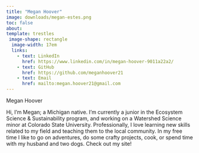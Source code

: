 ```yaml
---
title: "Megan Hoover"
image: downloads/megan-estes.png
toc: false
about: 
template: trestles
 image-shape: rectangle
  image-width: 17em
  links:
    - text: LinkedIn
      href: https://www.linkedin.com/in/megan-hoover-9011a22a2/
    - text: GitHub
      href: https://github.com/meganhoover21
    - text: Email
      href: mailto:megan.hoover21@gmail.com
---
```


Megan Hoover

Hi, I'm Megan; a Michigan native. I'm currently a junior in the Ecosystem Science & Sustainability program, and working on a Watershed Science minor at Colorado State University. Professionally, I love learning new skills related to my field and teaching them to the local community. In my free time I like to go on adventures, do some crafty projects, cook, or spend time with my husband and two dogs. Check out my site!
